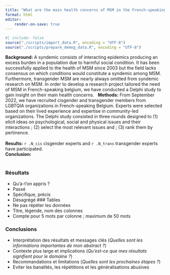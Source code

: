 ```yaml
---
title: "What are the main health concerns of MSM in the French-speaking Belgium ? Results from a syndemic-informed Delphi study with peer volunteers from LGBTQIA organizations"
format: html
editor:
    render-on-save: true
---
```


```r
#| include: false
source("./scripts/import_data.R", encoding = "UTF-8")
source("./scripts/prepare_demog_data.R", encoding = "UTF-8")
```

**Background:**  A syndemic consists of interacting epidemics producing an excess burden in a population due to harmful social condition. It has been successfully applied to the health of MSM since 2003 but the field lacks consensus on which conditions would constitute a syndemic among MSM. Furthermore, transgender MSM are nearly always omitted from syndemic research on MSM. In order to develop a research project tailored the need of MSM in French-speaking belgium, we have conducted a Delphi study to gain insight on their main health concerns. 
\ 
**Methods:** From September 2022, we have recruited cisgender and transgender members from LGBTQIA organizations in French-speaking Belgium. Experts were selected based on their lived experience and expertise in community-led organizations. The Delphi study consisted in three rounds designed to (1) elicit ideas on psychological, social and physical issues and their interactions ; (2) select the most relevant issues and ; (3) rank them by pertinence.  
\
**Results:** `r .N_cis` cisgender experts and `r .N_trans` transgender experts have participated. 
\
**Conclusion:**  
\ 


### Résultats
- Qu'a-t'on appris ?
- Passé
- Spécifique, précis
- Désagrégé 
### Tables
- Ne pas répéter les données 
- Titre, légende, nom des colonnes 
- Compte pour 5 mots par colonne ; maximum de 50 mots

### Conclusions
- Interprétation des résultats et messages clés (*Quelles sont les informations importantes de mon abstract ?*)
- Contexte plus large et implications (*Qu'est-ce que mes résultats signifient pour le domaine ?*)
- Recommandations et limitations (*Quelles sont les prochaines étapes ?*)
- Eviter les banalités, les répétitions et les généralisations abusives